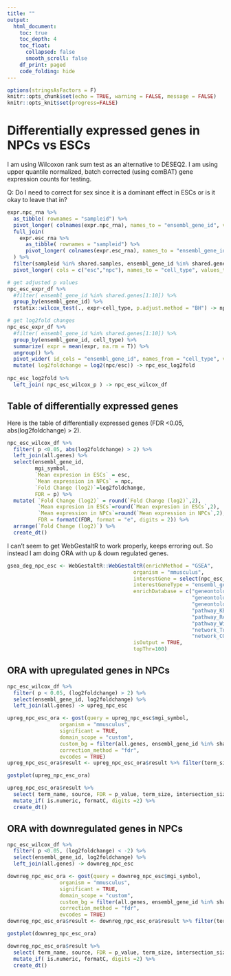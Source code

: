 ```yaml
---
title: ""
output:
  html_document:
    toc: true
    toc_depth: 4
    toc_float: 
      collapsed: false
      smooth_scroll: false
    df_print: paged
    code_folding: hide
---
```


```r

options(stringsAsFactors = F)
knitr::opts_chunk$set(echo = TRUE, warning = FALSE, message = FALSE)
knitr::opts_knit$set(progress=FALSE)

```

# Differentially expressed genes in NPCs vs ESCs {.tabset .tabset-fade .tabset-pills}

I am using Wilcoxon rank sum test as an alternative to DESEQ2. I am using upper quantile normalized, batch corrected (using comBAT) gene expression counts for testing. 

Q: Do I need to correct for sex since it is a dominant effect in ESCs or is it okay to leave that in?

```r

expr.npc_rna %>% 
  as_tibble( rownames = "sampleid") %>% 
  pivot_longer( colnames(expr.npc_rna), names_to = "ensembl_gene_id", values_to = "npc") %>% 
  full_join(
    expr.esc_rna %>% 
      as_tibble( rownames = "sampleid") %>% 
      pivot_longer( colnames(expr.esc_rna), names_to = "ensembl_gene_id", values_to = "esc") 
  ) %>% 
  filter(sampleid %in% shared.samples, ensembl_gene_id %in% shared.genes) %>% 
  pivot_longer( cols = c("esc","npc"), names_to = "cell_type", values_to ="expr") -> npc_esc_expr_df

# get adjusted p values
npc_esc_expr_df %>% 
  #filter( ensembl_gene_id %in% shared.genes[1:10]) %>% 
  group_by(ensembl_gene_id) %>% 
  rstatix::wilcox_test(., expr~cell_type, p.adjust.method = "BH") -> npc_esc_wilcox_p

# get log2fold changes
npc_esc_expr_df %>% 
  #filter( ensembl_gene_id %in% shared.genes[1:10]) %>% 
  group_by(ensembl_gene_id, cell_type) %>% 
  summarize( expr = mean(expr, na.rm = T)) %>% 
  ungroup() %>% 
  pivot_wider( id_cols = "ensembl_gene_id", names_from = "cell_type", values_from ="expr" ) %>% 
  mutate( log2foldchange = log2(npc/esc)) -> npc_esc_log2fold
    
npc_esc_log2fold %>% 
  left_join( npc_esc_wilcox_p ) -> npc_esc_wilcox_df

```

## Table of differentially expressed genes

Here is the table of differentially expressed genes (FDR <0.05, abs(log2foldchange) > 2).

```r

npc_esc_wilcox_df %>% 
  filter( p <0.05, abs(log2foldchange) > 2) %>% 
  left_join(all.genes) %>% 
  select(ensembl_gene_id,
         mgi_symbol,
         `Mean expresion in ESCs` = esc,
         `Mean expression in NPCs` = npc,
         `Fold Change (log2)`=log2foldchange,
         FDR = p) %>% 
  mutate( `Fold Change (log2)` = round(`Fold Change (log2)`,2),
          `Mean expresion in ESCs`=round(`Mean expresion in ESCs`,2),
          `Mean expression in NPCs`=round(`Mean expression in NPCs`,2),
          FDR = formatC(FDR, format = "e", digits = 2)) %>% 
  arrange(`Fold Change (log2)`) %>% 
  create_dt()

```
I can't seem to get WebGestaltR to work properly, keeps erroring out. So instead I am doing ORA with up & down regulated genes.

```r


gsea_deg_npc_esc <- WebGestaltR::WebGestaltR(enrichMethod = "GSEA",
                                         organism = "mmusculus",
                                         interestGene = select(npc_esc_wilcox_df, ensembl_gene_id, log2foldchange),  
                                         interestGeneType = "ensembl_gene_id",
                                         enrichDatabase = c("geneontology_Biological_Process_noRedundant",
                                                            "geneontology_Cellular_Component_noRedundant",
                                                            "geneontology_Molecular_Function_noRedundant",
                                                            "pathway_KEGG",
                                                            "pathway_Reactome",
                                                            "pathway_Wikipathway",
                                                            "network_Transcription_Factor_target",
                                                            "network_CORUM"), 
                                         isOutput = TRUE,
                                         topThr=100)

```


## ORA with upregulated genes in NPCs


```r

npc_esc_wilcox_df %>% 
  filter( p < 0.05, (log2foldchange) > 2) %>% 
  select(ensembl_gene_id, log2foldchange) %>% 
  left_join(all.genes) -> upreg_npc_esc

upreg_npc_esc_ora <- gost(query = upreg_npc_esc$mgi_symbol, 
                 organism = "mmusculus",
                 significant = TRUE, 
                 domain_scope = "custom",
                 custom_bg = filter(all.genes, ensembl_gene_id %in% shared.genes)$mgi_symbol,
                 correction_method = "fdr",
                 evcodes = TRUE)
upreg_npc_esc_ora$result <- upreg_npc_esc_ora$result %>% filter(term_size <500)


```

```r

gostplot(upreg_npc_esc_ora)


```

```r

upreg_npc_esc_ora$result %>% 
  select( term_name, source, FDR = p_value, term_size, intersection_size) %>% 
  mutate_if( is.numeric, formatC, digits =2) %>% 
  create_dt()

```

## ORA with downregulated genes in NPCs

```r

npc_esc_wilcox_df %>% 
  filter( p <0.05, (log2foldchange) < -2) %>% 
  select(ensembl_gene_id, log2foldchange) %>% 
  left_join(all.genes) -> downreg_npc_esc

downreg_npc_esc_ora <- gost(query = downreg_npc_esc$mgi_symbol, 
                 organism = "mmusculus",
                 significant = TRUE, 
                 domain_scope = "custom",
                 custom_bg = filter(all.genes, ensembl_gene_id %in% shared.genes)$mgi_symbol,
                 correction_method = "fdr",
                 evcodes = TRUE)
downreg_npc_esc_ora$result <- downreg_npc_esc_ora$result %>% filter(term_size <500)

```



```r

gostplot(downreg_npc_esc_ora)

```


```r

downreg_npc_esc_ora$result %>% 
  select( term_name, source, FDR = p_value, term_size, intersection_size) %>% 
  mutate_if( is.numeric, formatC, digits =2) %>% 
  create_dt()

```



